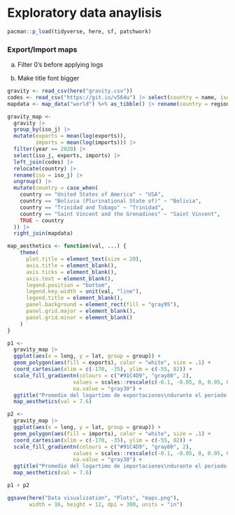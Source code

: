 # Exploratory data anaylisis

```r
pacman::p_load(tidyverse, here, sf, patchwork)
```

### Export/Import maps

(a) Filter 0's before applying logs

(b) Make title font bigger

```r
gravity <- read_csv(here("gravity.csv"))
codes <- read_csv("https://git.io/v564u") |> select(country = name, iso_j = `alpha-3`)
mapdata <- map_data("world") %>% as_tibble() |> rename(country = region)
```

```r
gravity_map <- 
  gravity |> 
  group_by(iso_j) |> 
  mutate(exports = mean(log(exports)),
         imports = mean(log(imports))) |> 
  filter(year == 2020) |> 
  select(iso_j, exports, imports) |> 
  left_join(codes) |> 
  relocate(country) |> 
  rename(iso = iso_j) |> 
  ungroup() |> 
  mutate(country = case_when(
    country == "United States of America" ~ "USA",
    country == "Bolivia (Plurinational State of)" ~ "Bolivia",
    country == "Trinidad and Tobago" ~ "Trinidad",
    country == "Saint Vincent and the Grenadines" ~ "Saint Vincent",
    TRUE ~ country
  )) |> 
  right_join(mapdata)
```

```r
map_aesthetics <- function(val, ...) {
    theme(
      plot.title = element_text(size = 20),
      axis.title = element_blank(),
      axis.ticks = element_blank(),
      axis.text = element_blank(),
      legend.position = "bottom",
      legend.key.width = unit(val, "line"),
      legend.title = element_blank(),
      panel.background = element_rect(fill = "gray95"),
      panel.grid.major = element_blank(),
      panel.grid.minor = element_blank()
    )
}
```

```r
p1 <- 
  gravity_map |> 
  ggplot(aes(x = long, y = lat, group = group)) +
  geom_polygon(aes(fill = exports), color = "white", size = .1) +
  coord_cartesian(xlim = c(-170, -35), ylim = c(-55, 82)) +
  scale_fill_gradientn(colours = c("#91C4D9", "gray80", 2),
                     values = scales::rescale(c(-0.1, -0.05, 0, 0.05, 0.1)),
                     na.value = "gray30") +
  ggtitle("Promedio del logartimo de exportaciones\ndurante el periodo de análisis por país de destino") +
  map_aesthetics(val = 7.6)

p2 <- 
  gravity_map |> 
  ggplot(aes(x = long, y = lat, group = group)) +
  geom_polygon(aes(fill = imports), color = "white", size = .1) +
  coord_cartesian(xlim = c(-170, -35), ylim = c(-55, 82)) +
  scale_fill_gradientn(colours = c("#91C4D9", "gray80", 2),
                     values = scales::rescale(c(-0.1, -0.05, 0, 0.05, 0.1)),
                     na.value = "gray30") +
  ggtitle("Promedio del logartimo de importaciones\ndurante el periodo de análisis por país de origen") +
  map_aesthetics(val = 7.6)

p1 + p2
```

```r
ggsave(here("Data visualization", "Plots", "maps.png"), 
       width = 16, height = 12, dpi = 300, units = "in")
```
